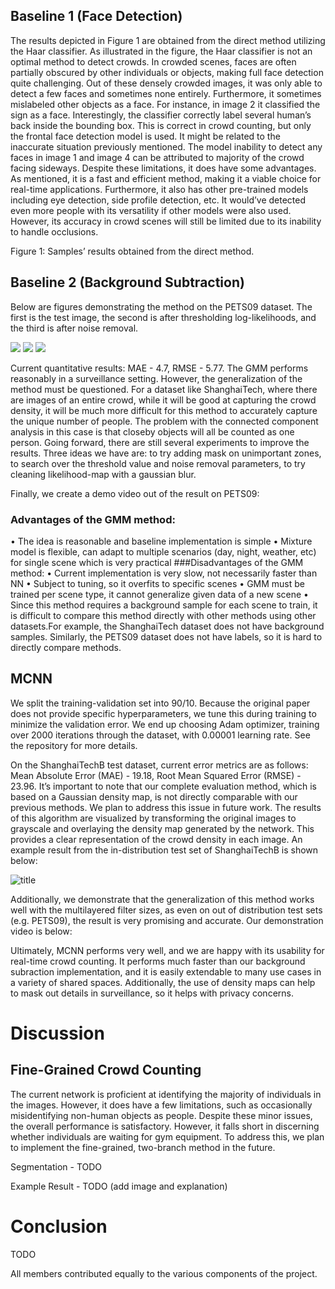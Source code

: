 ## Baseline 1 (Face Detection)
The results depicted in Figure 1 are obtained from the direct method utilizing the Haar classifier. As illustrated in the figure, the Haar classifier is not an
optimal method to detect crowds. In crowded scenes, faces are often partially
obscured by other individuals or objects, making full face detection quite challenging. Out of these densely crowded images, it was only able to detect a few
faces and sometimes none entirely. Furthermore, it sometimes mislabeled other
objects as a face. For instance, in image 2 it classified the sign as a face. Interestingly, the classifier correctly label several human’s back inside the bounding
box. This is correct in crowd counting, but only the frontal face detection model
is used. It might be related to the inaccurate situation previously mentioned.
The model inability to detect any faces in image 1 and image 4 can be attributed
to majority of the crowd facing sideways.
Despite these limitations, it does have some advantages. As mentioned, it is
a fast and efficient method, making it a viable choice for real-time applications.
Furthermore, it also has other pre-trained models including eye detection, side
profile detection, etc. It would’ve detected even more people with its versatility
if other models were also used. However, its accuracy in crowd scenes will still
be limited due to its inability to handle occlusions.

Figure 1: Samples’ results obtained from the direct method.

## Baseline 2 (Background Subtraction)
Below are figures demonstrating the method on the PETS09 dataset. The first is the test image, the second is after thresholding log-likelihoods, and the third is after noise removal.

![](/img/S0_Regular_Flow_Time_13-57_View_001_frame_0018.png)
![](/img/threshold_likelihood.png)
![](/img/noise_removal.png)

Current quantitative results: MAE - 4.7, RMSE - 5.77. The
GMM performs reasonably in a surveillance setting. However, the generalization of the method must be questioned. For a dataset like ShanghaiTech, where
there are images of an entire crowd, while it will be good at capturing the crowd
density, it will be much more difficult for this method to accurately capture the
unique number of people. The problem with the connected component analysis
in this case is that closeby objects will all be counted as one person. Going forward, there are still several experiments to improve the results. Three ideas we
have are: to try adding mask on unimportant zones, to search over the threshold value and noise removal parameters, to try cleaning likelihood-map with a
gaussian blur.

Finally, we create a demo video out of the result on PETS09:



### Advantages of the GMM method:
• The idea is reasonable and baseline implementation is simple
• Mixture model is flexible, can adapt to multiple scenarios (day, night,
weather, etc) for single scene which is very practical
###Disadvantages of the GMM method:
• Current implementation is very slow, not necessarily faster than NN
• Subject to tuning, so it overfits to specific scenes
• GMM must be trained per scene type, it cannot generalize given data of
a new scene
• Since this method requires a background sample for each scene to train,
it is difficult to compare this method directly with other methods using
other datasets.For example, the ShanghaiTech dataset does not have
background samples. Similarly, the PETS09 dataset does not have labels,
so it is hard to directly compare methods.

## MCNN
We split the training-validation set into 90/10. Because the original paper does not provide specific hyperparameters, we tune this during training to minimize the validation error.
We end up choosing Adam optimizer, training over 2000 iterations through the dataset, with 0.00001 learning rate. See the repository for more details.

On the ShanghaiTechB test dataset, current error metrics are as follows: Mean Absolute
Error (MAE) - 19.18, Root Mean Squared Error (RMSE) - 23.96. It’s important to note
that our complete evaluation method, which is based on a Gaussian density map,
is not directly comparable with our previous methods. We plan to address this
issue in future work. The results of this algorithm are visualized by transforming the original
images to grayscale and overlaying the density map generated by the network.
This provides a clear representation of the crowd density in each image. An example result from the in-distribution test set of ShanghaiTechB is shown below:

![title](/img/output_IMG_5.png)

Additionally, we demonstrate that the generalization of this method works well with the multilayered filter sizes, as even on out of distribution test sets (e.g. PETS09), the result
is very promising and accurate. Our demonstration video is below:



Ultimately, MCNN performs very well, and we are happy with its usability for real-time crowd counting. It performs much faster than our background subraction implementation,
and it is easily extendable to many use cases in a variety of shared spaces. Additionally, the use of density maps can help to mask out details in surveillance, so it helps with privacy concerns.

# Discussion
## Fine-Grained Crowd Counting

The current network is proficient at identifying the majority of individuals
in the images. However, it does have a few limitations, such as occasionally
misidentifying non-human objects as people. Despite these minor issues, the
overall performance is satisfactory. However, it falls short in discerning whether
individuals are waiting for gym equipment. To address this, we plan to implement the fine-grained, two-branch method in the future.

Segmentation - TODO

Example Result - TODO (add image and explanation)

# Conclusion
TODO

All members contributed equally to the various components of the project.